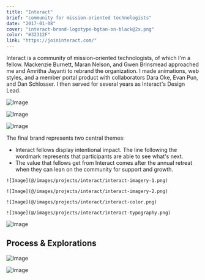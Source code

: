 ```yaml
---
title: "Interact"
brief: "community for mission-oriented technologists"
date: "2017-01-08"
cover: "interact-brand-logotype-bgtan-on-black@2x.png"
color: "#32312F"
link: "https://joininteract.com/"
---
```


Interact is a community of mission-oriented technologists, of which I'm a fellow. Mackenzie Burnett, Maran Nelson, and Gwen Brinsmead approached me and Amritha Jayanti to rebrand the organization. I made animations, web styles, and a member portal product with collaborators Dara Oke, Evan Pun, and Dan Schlosser. I then served for several years as Interact's Design Lead.

![Image](@/images/projects/interact/interact-brand-animation.gif)

![Image](@/images/projects/interact/interact-logotype.png)

![Image](@/images/projects/interact/interact-icon.png)

The final brand represents two central themes:

- Interact fellows display intentional impact. The line following the wordmark represents that participants are able to see what's next.
- The value that fellows get from Interact comes after the annual retreat when they can lean on the community for support and growth.

<div class="grid grid-cols-2 gap-4">

    ![Image](@/images/projects/interact/interact-imagery-1.png)

    ![Image](@/images/projects/interact/interact-imagery-2.png)

    ![Image](@/images/projects/interact/interact-color.png)

    ![Image](@/images/projects/interact/interact-typography.png)

</div>

![Image](@/images/projects/interact/interact-web.png)

## Process & Explorations

![Image](@/images/projects/interact/interact-construction.png)

![Image](@/images/projects/interact/interact-inspiration.jpg)
